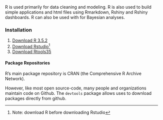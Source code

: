 R is used primarily for data cleaning and modeling. R is also used to build simple applications and html files using Rmarkdown, Rshiny and Rshiny dashboards. R can also be used with for Bayesian analyses. 

### Installation {-}

1. [Download R 3.5.2](https://cran.cnr.berkeley.edu/bin/windows/base/old/3.5.2)
2. [Download Rstudio](https://www.rstudio.com/products/rstudio/download/#download)^[Note: download R before downloading Rstudio]
3. [Download Rtools35](https://cran.r-project.org/bin/windows/Rtools/Rtools35.exe)

#### Package Repositories {-}

R's main package repository is CRAN (the Comprehensive R Archive Network).

However, like most open source-code, many people and organizations maintain code on Github. The `devtools` package allows uses to download packages directly from github. 
